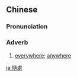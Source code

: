==Chinese==
{{zh-forms|s=随处}}

===Pronunciation===
{{zh-pron
|m=suíchù
|c=ceoi4 cyu3
|mn=qz:sûi-chhìr/xm,zz:sûi-chhù
|cat=adv
}}

===Adverb===
{{zh-adv}}

# [[everywhere]]; [[anywhere]]

[[ja:隨處]]